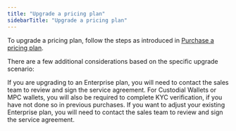 ```yaml
---
title: "Upgrade a pricing plan"
sidebarTitle: "Upgrade a pricing plan"
---
```


To upgrade a pricing plan, follow the steps as introduced in [<u>Purchase a pricing plan</u>](/cobo-portal/bills-and-payments/purchase-pricing-plan/prerequisites).

There are a few additional considerations based on the specific upgrade scenario:

If you are upgrading to an Enterprise plan, you will need to contact the sales team to review and sign the service agreement. For Custodial Wallets or MPC wallets, you will also be required to complete KYC verification, if you have not done so in previous purchases.
If you want to adjust your existing Enterprise plan, you will need to contact the sales team to review and sign the service agreement.
